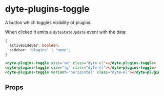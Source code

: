 # dyte-plugins-toggle

A button which toggles visibility of plugins.

When clicked it emits a `dyteStateUpdate` event with the data:

```ts
{
  activeSidebar: boolean;
  sidebar: 'plugins' | 'none';
}
```

```html
<dyte-plugins-toggle size="sm" class="dyte-el"></dyte-plugins-toggle>
<dyte-plugins-toggle size="lg" class="dyte-el"></dyte-plugins-toggle>
<dyte-plugins-toggle variant="horizontal" class="dyte-el"></dyte-plugins-toggle>
```

## Props

<PropsTable of="dyte-plugins-toggle" />
